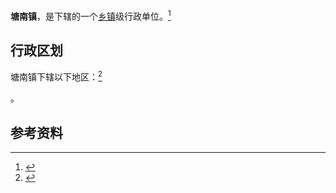 {{中国乡级行政区|34/05/21/104/000}}

'''塘南镇'''，是{{PRC admin/fullname|34/05/21/104/000|3}}下辖的一个[[乡镇|乡镇]]级行政单位。<ref>{{PRC admin/ref sgc|{{PRC admin/parent|34/05/21/104/000}}}}</ref>

== 行政区划 ==

塘南镇下辖以下地区：<ref>{{PRC admin/ref sgc|34/05/21/104/000}}</ref>

{{PRC admin/children|34/05/21/104/000}}。

== 参考资料 ==

{{reflist}}

{{行政区划小作品}}
{{PRC admin/navcat|34/05/21/104/000}}